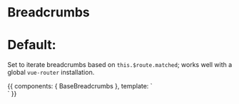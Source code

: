 
<Meta title="Components/Breadcrumbs" component={BaseBreadcrumbs} />

# Breadcrumbs

<Props of={BaseBreadcrumbs} />

# Default:

Set to iterate breadcrumbs based on `this.$route.matched`; works well with  a global `vue-router` installation.

<Preview>
  <Story name="Default" decorators={[StoryRouter({}, {
    initialEntry: "/settings/developers/api-keys",
    routes: [
      {
        path: '/',
        meta: { breadcrumb: 'Dashboard'},
        children: [
          {
            path: '/settings',
            meta: { breadcrumb: 'Settings' },
            children: [
              {
                path: 'developers',
                meta: {breadcrumb: 'Developers'},
                children: [
                  {
                    path: 'api-keys',
                    meta: {breadcrumb: 'API Keys'}
                  }
                ]
              }
            ]
          }
        ]
      },
    ]
  })]}>
    {{
      components: {
        BaseBreadcrumbs
      },
      template: `
        <div class="py-16 flex justify-center">
          <BaseBreadcrumbs />
        </div>`
    }}
  </Story>
</Preview>
